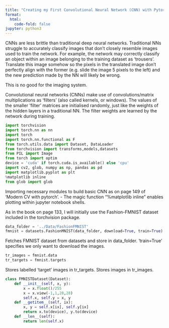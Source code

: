 ```yaml
---
title: "Creating my First Convolutional Neural Network (CNN) with Pytorch"
format:
  html:
    code-fold: false
jupyter: python3
---
```


CNNs are less brittle than traditional deep neural networks. Traditional NNs struggle to accurately classify images that don't closely resemble images used to train the network. For example, the network may correctly classify an object within an image belonging to the training dataset as 'trousers'. Translate this image somehow so the pixels in the translated image don't perfectly align with the former (e.g. slide the image 5 pixels to the left) and the new prediction made by the NN will likely be wrong. 

This is no good for the imaging system. 

Convolutional neural networks (CNNs) make use of convolutions/matrix multiplications as 'filters' (also called kernels, or windows). The values of the smaller 'filter' matrices are initialised randomly, just like the weights of the hidden layers in a traditional NN. The filter weights are learned by the network during training.

```python
import torchvision
import torch.nn as nn
import torch
import torch.nn.functional as F
from torch.utils.data import Dataset, DataLoader
from torchvision import transforms,models,datasets
from PIL import Image
from torch import optim
device = 'cuda' if torch.cuda.is_available() else 'cpu'
import cv2, glob, numpy as np, pandas as pd
import matplotlib.pyplot as plt
%matplotlib inline 
from glob import glob 
```
Importing necessary modules to build basic CNN as on page 149 of 'Modern CV with pytorch'. 
- The magic function "%matplotlib inline" enables plotting within jupyter notebook shells.

As in the book on page 133, I will initially use the Fashion-FMNIST dataset included in the torchvision package.

```python
data_folder = '../Data/FashionFMNIST'
fmnist = datasets.FashionMNIST(data_folder, download=True, train=True)
```
Fetches FMNIST dataset from datasets and store in data_folder. 'train=True' specifies we only want to download the images.

```python
tr_images = fmnist.data
tr_targets = fmnist.targets
```
Stores labelled 'target' images in tr_targets. Stores images in tr_images.

```python
class FMNISTDataset(Dataset):
    def __init__(self, x, y):
        x = x.float()/255
        x = x.view(-1,1,28,28)
        self.x, self.y = x, y
    def __getitem__(self, ix):
        x, y = self.x[ix], self.y[ix]
        return x.to(device), y.to(device)
    def __len__(self):
        return len(self.x)
```